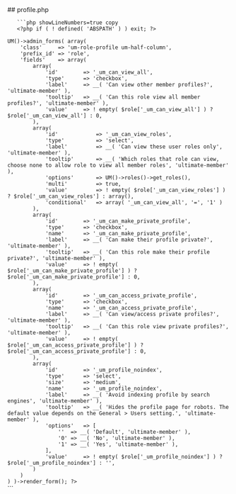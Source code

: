 

<div class="phpdocumentor-element -file">
    ## profile.php

        

    
       ```php showLineNumbers=true copy
       <?php if ( ! defined( 'ABSPATH' ) ) exit; ?>


<div class="um-admin-metabox">
	<?php $role = $object['data'];

	UM()->admin_forms( array(
		'class'     => 'um-role-profile um-half-column',
		'prefix_id' => 'role',
		'fields'    => array(
			array(
				'id'        => '_um_can_view_all',
				'type'      => 'checkbox',
				'label'     => __( 'Can view other member profiles?', 'ultimate-member' ),
				'tooltip'   => __( 'Can this role view all member profiles?', 'ultimate-member' ),
				'value'     => ! empty( $role['_um_can_view_all'] ) ? $role['_um_can_view_all'] : 0,
			),
			array(
				'id'            => '_um_can_view_roles',
				'type'          => 'select',
				'label'         => __( 'Can view these user roles only', 'ultimate-member' ),
				'tooltip'       => __( 'Which roles that role can view, choose none to allow role to view all member roles', 'ultimate-member' ),
				'options'       => UM()->roles()->get_roles(),
				'multi'         => true,
				'value'         => ! empty( $role['_um_can_view_roles'] ) ? $role['_um_can_view_roles'] : array(),
				'conditional'   => array( '_um_can_view_all', '=', '1' )
			),
			array(
				'id'        => '_um_can_make_private_profile',
				'type'      => 'checkbox',
				'name'      => '_um_can_make_private_profile',
				'label'     => __( 'Can make their profile private?', 'ultimate-member' ),
				'tooltip'   => __( 'Can this role make their profile private?', 'ultimate-member' ),
				'value'     => ! empty( $role['_um_can_make_private_profile'] ) ? $role['_um_can_make_private_profile'] : 0,
			),
			array(
				'id'        => '_um_can_access_private_profile',
				'type'      => 'checkbox',
				'name'      => '_um_can_access_private_profile',
				'label'     => __( 'Can view/access private profiles?', 'ultimate-member' ),
				'tooltip'   => __( 'Can this role view private profiles?', 'ultimate-member' ),
				'value'     => ! empty( $role['_um_can_access_private_profile'] ) ? $role['_um_can_access_private_profile'] : 0,
			),
			array(
				'id'        => '_um_profile_noindex',
				'type'      => 'select',
				'size'      => 'medium',
				'name'      => '_um_profile_noindex',
				'label'     => __( 'Avoid indexing profile by search engines', 'ultimate-member' ),
				'tooltip'   => __( 'Hides the profile page for robots. The default value depends on the General > Users setting.', 'ultimate-member' ),
				'options'   => [
					''  => __( 'Default', 'ultimate-member' ),
					'0' => __( 'No', 'ultimate-member' ),
					'1' => __( 'Yes', 'ultimate-member' ),
				],
				'value'     => ! empty( $role['_um_profile_noindex'] ) ? $role['_um_profile_noindex'] : '',
			)
		)
	) )->render_form(); ?>

</div>
       ```
</div>
